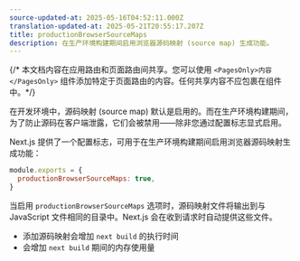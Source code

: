 ```yaml
---
source-updated-at: 2025-05-16T04:52:11.000Z
translation-updated-at: 2025-05-21T20:55:17.207Z
title: productionBrowserSourceMaps
description: 在生产环境构建期间启用浏览器源码映射 (source map) 生成功能。
---
```


{/* 本文档内容在应用路由和页面路由间共享。您可以使用 `<PagesOnly>内容</PagesOnly>` 组件添加特定于页面路由的内容。任何共享内容不应包裹在组件中。*/}

在开发环境中，源码映射 (source map) 默认是启用的。而在生产环境构建期间，为了防止源码在客户端泄露，它们会被禁用——除非您通过配置标志显式启用。

Next.js 提供了一个配置标志，可用于在生产环境构建期间启用浏览器源码映射生成功能：

```js filename="next.config.js"
module.exports = {
  productionBrowserSourceMaps: true,
}
```

当启用 `productionBrowserSourceMaps` 选项时，源码映射文件将输出到与 JavaScript 文件相同的目录中。Next.js 会在收到请求时自动提供这些文件。

- 添加源码映射会增加 `next build` 的执行时间
- 会增加 `next build` 期间的内存使用量
